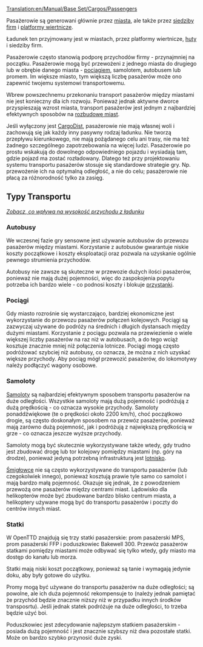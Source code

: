 [[Translation:en/Manual/Base Set/Cargos/Passengers]]

{{pl/Manual/Base Set/Cargos/Ładunek|name=Pasażerowie
|image=en/Manual/Base Set/Cargos/Passengers.png
|produced=[[pl/Archive/Unmapped/Domy|Domy]], [[pl/Manual/Base Set/Industries/Platforma wiertnicza|Platforma wiertnicza]], [[pl/Archive/Manual/Siedziba firmy|Siedziba firmy]]
|accepted=[[pl/Archive/Unmapped/Domy|Domy]], [[pl/Manual/Base Set/Industries/Platforma wiertnicza|Platforma wiertnicza]], [[pl/Manual/Base Set/Industries/Huta|Huta]], [[pl/Archive/Manual/Siedziba firmy|Siedziba firmy]]
}}
Pasażerowie są generowani głównie przez [[pl/Archive/Unmapped/Domy|miasta]], ale także przez [[pl/Archive/Manual/Siedziba firmy|siedziby firm]] i [[pl/Manual/Base Set/Industries/Platforma wiertnicza|platformy wiertnicze]].

Ładunek ten przyjmowany jest w miastach, przez platformy wiertnicze, [[pl/Manual/Base Set/Industries/Huta|huty]] i siedziby firm.

Pasażerowie często stanowią podporę przychodów firmy - przynajmniej na początku. Pasażerowie mogą być przewożeni z jednego miasta do drugiego lub w obrębie danego miasta - [[pl/Manual/Pociągi|pociągiem]], samolotem, autobusem lub promem. Im większe miasto, tym większą liczbę pasażerów może ono zapewnić twojemu systemowi transportowemu.

Wbrew powszechnemu przekonaniu transport pasażerów między miastami nie jest konieczny dla ich rozwoju. Ponieważ jednak aktywne dworce przyspieszają wzrost miasta, transport pasażerów jest jednym z najbardziej efektywnych sposobów na [[pl/Manual/Miasta#wielkosc-miasta|rozbudowę miast]].

Jeśli wyłączony jest [[pl/Manual/Dystrybucja ładunku|CargoDist]], pasażerowie nie mają własnej woli i zachowują się jak każdy inny pasywny rodzaj ładunku. Nie tworzą przepływu kierunkowego, nie mają pożądanego celu ani trasy, nie ma też żadnego szczególnego zapotrzebowania na więcej ludzi. Pasażerowie po prostu wskakują do dowolnego odpowiedniego pojazdu i wysiadają tam, gdzie pojazd ma zostać rozładowany. Dlatego też przy projektowaniu systemu transportu pasażerów stosuje się standardowe strategie gry. Np. przewożenie ich na optymalną odległość, a nie do celu; pasażerowie nie płacą za różnorodność tylko za zasięg.

==Typy Transportu==

''[[pl/Manual/Game Mechanics/Przychód za ładunek|Zobacz, co wpływa na wysokość przychodu z ładunku]]''
===Autobusy===
We wczesnej fazie gry sensowne jest używanie autobusów do przewozu pasażerów między miastami. Korzystanie z autobusów gwarantuje niskie koszty początkowe i koszty eksploatacji oraz pozwala na uzyskanie ogólnie pewnego strumienia przychodów.

Autobusy nie zawsze są skuteczne w przewozie dużych ilości pasażerów, ponieważ nie mają dużej pojemności, więc do zaspokojenia popytu potrzeba ich bardzo wiele - co podnosi koszty i blokuje [[pl/Przystanek|przystanki]].

===Pociągi===
Gdy miasto rozrośnie się wystarczająco, bardziej ekonomiczne jest wykorzystanie do przewozu pasażerów połączeń kolejowych. Pociągi są zazwyczaj używane do podróży na średnich i długich dystansach między dużymi miastami. Korzystanie z pociągu pozwala na przewiezienie o wiele większej liczby pasażerów na raz niż w autobusach, a do tego wciąż kosztuje znacznie mniej niż połączenia lotnicze. Pociągi mogą często podróżować szybciej niż autobusy, co oznacza, że można z nich uzyskać większe przychody. Aby pociąg mógł przewozić pasażerów, do lokomotywy należy podłączyć wagony osobowe.

===Samoloty===
[[pl/Manual/Samoloty|Samoloty]] są najbardziej efektywnym sposobem transportu pasażerów na duże odległości. Wszystkie samoloty mają dużą pojemność i podróżują z dużą prędkością - co oznacza wysokie przychody. Samoloty ponaddźwiękowe (te o prędkości około 2200 km/h), choć początkowo drogie, są często doskonałym sposobem na przewóz pasażerów, ponieważ mają zarówno dużą pojemność, jak i podróżują z największą prędkością w grze - co oznacza jeszcze wyższe przychody.

Samoloty mogą być skutecznie wykorzystywane także wtedy, gdy trudno jest zbudować drogę lub tor kolejowy pomiędzy miastami (np. góry na drodze), ponieważ jedyną potrzebną infrastrukturą jest [[pl/Lotniska|lotnisko]].

[[pl/Helikoptery|Śmigłowce]] nie są często wykorzystywane do transportu pasażerów (lub czegokolwiek innego), ponieważ kosztują prawie tyle samo co samolot i mają bardzo małą pojemność. Okazuje się jednak, że z powodzeniem przewożą one pasażerów między centrami miast. Lądowisko dla helikopterów może być zbudowane bardzo blisko centrum miasta, a helikoptery używane mogą być do transportu pasażerów i poczty do centrów innych miast.

===Statki===

W OpenTTD znajdują się trzy statki pasażerskie: prom pasażerski MPS, prom pasażerski FFP i poduszkowiec Bakewell 300. Przewóz pasażerów statkami pomiędzy miastami może odbywać się tylko wtedy, gdy miasto ma dostęp do kanału lub morza.

Statki mają niski koszt początkowy, ponieważ są tanie i wymagają jedynie doku, aby były gotowe do użytku.

Promy mogą być używane do transportu pasażerów na duże odległości; są powolne, ale ich duża pojemność rekompensuje to (należy jednak pamiętać że przychód będzie znacznie niższy niż w przypadku innych środków transposrtu). Jeśli jednak statek podróżuje na duże odległości, to trzeba będzie użyć boi.

Poduszkowiec jest zdecydowanie najlepszym statkiem pasażerskim - posiada dużą pojemność i jest znacznie szybszy niż dwa pozostałe statki. Może on bardzo szybko przynosić duże zyski.

{{pl/Manual/Navbox Ładunek}}